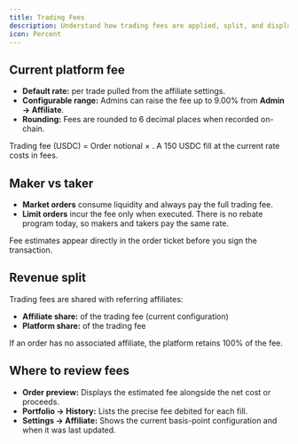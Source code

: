 ```yaml
---
title: Trading Fees
description: Understand how trading fees are applied, split, and displayed
icon: Percent
---
```



## Current platform fee

- **Default rate:** <TradingFeeDisplay /> per trade pulled from the affiliate settings.
- **Configurable range:** Admins can raise the fee up to 9.00% from **Admin → Affiliate**.
- **Rounding:** Fees are rounded to 6 decimal places when recorded on-chain.

<Callout type="info" title="How the math works">
  Trading fee (USDC) = Order notional × <TradingFeeDisplay />.
  A 150 USDC fill at the current rate costs <FeeCalculationExample amount={150} format="inline" /> in fees.
</Callout>

## Maker vs taker

- **Market orders** consume liquidity and always pay the full trading fee.
- **Limit orders** incur the fee only when executed. There is no rebate program today, so makers and takers pay the same rate.

Fee estimates appear directly in the order ticket before you sign the transaction.

## Revenue split

Trading fees are shared with referring affiliates:

- **Affiliate share:** <AffiliateShareDisplay /> of the trading fee (current configuration)
- **Platform share:** <PlatformShareDisplay /> of the trading fee

If an order has no associated affiliate, the platform retains 100% of the fee.

<FeeCalculationExample amount={100} />

## Where to review fees

- **Order preview:** Displays the estimated fee alongside the net cost or proceeds.
- **Portfolio → History:** Lists the precise fee debited for each fill.
- **Settings → Affiliate:** Shows the current basis-point configuration and when it was last updated.
